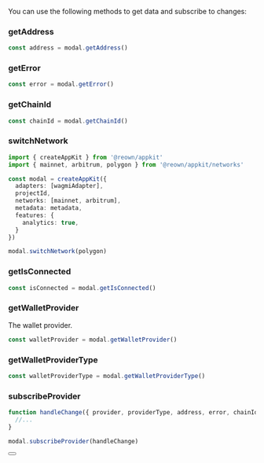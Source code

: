 
You can use the following methods to get data and subscribe to changes:

### getAddress

```ts
const address = modal.getAddress()
```

### getError

```ts
const error = modal.getError()
```

### getChainId

```ts
const chainId = modal.getChainId()
```

### switchNetwork

```ts
import { createAppKit } from '@reown/appkit'
import { mainnet, arbitrum, polygon } from '@reown/appkit/networks'

const modal = createAppKit({
  adapters: [wagmiAdapter],
  projectId,
  networks: [mainnet, arbitrum],
  metadata: metadata,
  features: {
    analytics: true,
  }
})

modal.switchNetwork(polygon)
```

### getIsConnected

```ts
const isConnected = modal.getIsConnected()
```

### getWalletProvider

The wallet provider.

```ts
const walletProvider = modal.getWalletProvider()
```

### getWalletProviderType

```ts
const walletProviderType = modal.getWalletProviderType()
```

### subscribeProvider

```ts
function handleChange({ provider, providerType, address, error, chainId, isConnected }) {
  //...
}

modal.subscribeProvider(handleChange)
```

<Button name="Learn More" url="https://docs.ethers.org/v6/getting-started/#starting-blockchain" />
